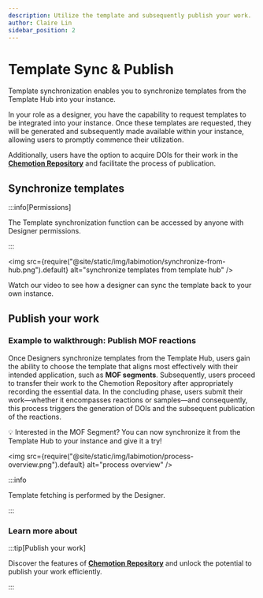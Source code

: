 ```yaml
---
description: Utilize the template and subsequently publish your work.
author: Claire Lin
sidebar_position: 2
---
```



# Template Sync & Publish

<SubTitle text="Utilize the template and subsequently publish your work." />

Template synchronization enables you to synchronize templates from the Template Hub into your instance.

In your role as a designer, you have the capability to request templates to be integrated into your instance. Once these templates are requested, they will be generated and subsequently made available within your instance, allowing users to promptly commence their utilization.

Additionally, users have the option to acquire DOIs for their work in the [**Chemotion Repository**](https://www.chemotion-repository.net/welcome) and facilitate the process of publication.

## Synchronize templates

:::info[Permissions]

The Template synchronization function can be accessed by anyone with Designer permissions.

:::

<img
  src={require("@site/static/img/labimotion/synchronize-from-hub.png").default}
  alt="synchronize templates from template hub"
/>
<FigCaption text="synchronize templates from template hub" />

Watch our video to see how a designer can sync the template back to your own instance.

<YouTubeFrame
  src="https://www.youtube-nocookie.com/embed/gddh2q5XYvQ"
  title="Sync Dataset from LabIMotion Hub"
/>

## Publish your work

### **Example to walkthrough: Publish MOF reactions**

Once Designers synchronize templates from the Template Hub, users gain the ability to choose the template that aligns most effectively with their intended application, such as **MOF segments**. Subsequently, users proceed to transfer their work to the Chemotion Repository after appropriately recording the essential data. In the concluding phase, users submit their work—whether it encompasses reactions or samples—and consequently, this process triggers the generation of DOIs and the subsequent publication of the reactions.

:bulb: Interested in the MOF Segment? You can now synchronize it from the Template Hub to your instance and give it a try!

<img
  src={require("@site/static/img/labimotion/process-overview.png").default}
  alt="process overview"
/>
<FigCaption text="process overview" />

:::info

Template fetching is performed by the Designer.

:::

<YouTubeFrame
  src="https://www.youtube-nocookie.com/embed/6X-JYOXG1wQ"
  title="MOF publication"
  width="100%"
/>

### Learn more about

:::tip[Publish your work]

Discover the features of **[Chemotion Repository](../repo/)** and unlock the potential to publish your work efficiently.

:::
